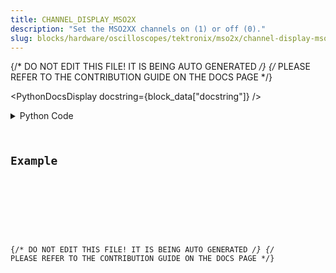 ```yaml
---
title: CHANNEL_DISPLAY_MSO2X
description: "Set the MSO2XX channels on (1) or off (0)."
slug: blocks/hardware/oscilloscopes/tektronix/mso2x/channel-display-mso2x
---
```


{/* DO NOT EDIT THIS FILE! IT IS BEING AUTO GENERATED */}
{/* PLEASE REFER TO THE CONTRIBUTION GUIDE ON THE DOCS PAGE */}


<PythonDocsDisplay docstring={block_data["docstring"]} />
<details>
<summary>Python Code</summary>



<Code code={pythonCode} lang="py" wrap theme="dracula" />

[Find this Flojoy Block on GitHub](https://github.com/flojoy-ai/blocks/blob/main/blocks/HARDWARE/OSCILLOSCOPES/TEKTRONIX/MSO2X/CHANNEL_DISPLAY_MSO2X/CHANNEL_DISPLAY_MSO2X.py)

</details>

## Example


<GetHelpWidget />


<AppDisplay app={app} blockName="CHANNEL_DISPLAY_MSO2X" client:visible />


<Example />

{/* DO NOT EDIT THIS FILE! IT IS BEING AUTO GENERATED */}
{/* PLEASE REFER TO THE CONTRIBUTION GUIDE ON THE DOCS PAGE */}
